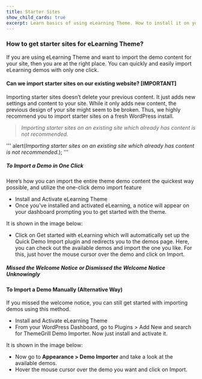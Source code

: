 ---
title: Starter Sites
show_child_cards: true
excerpt: Learn basics of using eLearning Theme. How to install it on your WordPress setup.
---

### How to get starter sites for eLearning Theme? 

If you are using eLearning Theme and want to import the demo content for your site, then you are at the right place. You can quickly and easily import eLearning demos with only one click. 

#### Can we import starter sites on our existing website? [IMPORTANT] 

Importing starter sites doesn’t delete your previous content. It just adds new settings and content to your site. While it only adds new content, the previous design of your site might seem to be broken. Thus, we highly recommend you to import starter sites on a fresh WordPress install. 

> *Importing starter sites on an existing site which already has content is not recommended.* 

''' alert(*Importing starter sites on an existing site which already has content is not recommended.*); '''

##### To Import a Demo in One Click 

Here’s how you can import the entire theme demo content the quickest way possible, and utilize the one-click demo import feature 

- Install and Activate eLearning Theme 
- Once you've installed and activated eLearning, a notice will appear on your dashboard prompting you to get started with the theme. 

It is shown in the image below: 

- Click on Get started with eLearning which will automatically set up the Quick Demo Import plugin and redirects you to the demos page. Here, you can check out the available demos and import the one you like. For this, just hover the mouse cursor over the demo and click on Import. 

##### Missed the Welcome Notice or Dismissed the Welcome Notice Unknowingly 


#### To Import a Demo Manually (Alternative Way) 

If you missed the welcome notice, you can still get started with importing demos using this method. 

- Install and Activate eLearning Theme 
- From your WordPress Dashboard, go to Plugins > Add New and search for ThemeGrill Demo Importer. Now just install and activate it. 

 
It is shown in the image below: 

- Now go to **Appearance > Demo Importer** and take a look at the available demos. 
- Hover the mouse cursor over the demo you want and click on Import.